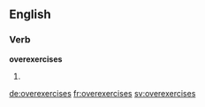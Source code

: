 ==English==

===Verb===
'''overexercises'''

# {{en-third-person singular of|overexercise}}

[[de:overexercises]]
[[fr:overexercises]]
[[sv:overexercises]]